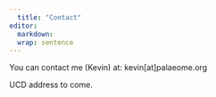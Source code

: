 ```yaml
---
  title: "Contact"
editor: 
  markdown: 
  wrap: sentence
---
```

  
You can contact me (Kevin) at: kevin[at]palaeome.org

UCD address to come.
  